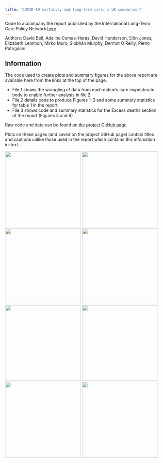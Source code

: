 ```yaml
---
title: "COVID-19 mortality and long-term care: a UK comparison"
---
```

    
Code to accompany the report published by the International Long-Term Care Policy Network [here](https://ltccovid.org/country-reports-on-covid-19-and-long-term-care/)

Authors: David Bell, Adelina Comas-Heras, David Henderson, Siôn Jones, Elizabeth Lemmon, Mirko Moro, Siobhán Murphy, Dermot O'Reilly, Pietro Patrignani. 

## Information

The code used to create plots and summary figures for the above report are available here from the links at the top of the page. 

* File 1 shows the wrangling of data from each nation's care inspectorate body to enable further analysis in file 2
* File 2 details code to produce Figures 1-3 and some summary statistics for table 1 in the report
* File 3 shows code and summary statistics for the Excess deaths section of the report (Figures 5 and 6)

Raw code and data can be found [on the project GitHub page](https://github.com/davidhen/ltc_covid_uk)

Plots on these pages (and saved on the project GitHub page) contain titles and captions unlike those used in the report which contains this infomation in-text.

![](assets/ilpn_logo_text_400x126.png){width=250px}
![](assets/SCADR Logo_Primary_Full Colour_HI.png){width=250px}
![](assets/Edinburgh_Napier_Uni_Logo_Small_730_290_80.jpg){width=250px}
![](assets/University_of_Edinburgh-Logo.wine.png){width=250px}
![](assets/london-economics-logo.png){width=250px}
![](assets/qub_logo.jpg){width=250px}
![](assets/cropped-LSE-Logo_Master-File_RGB_Txt_Blk_e0112b.png){width=250px}
![](assets/stirling.png){width=250px}